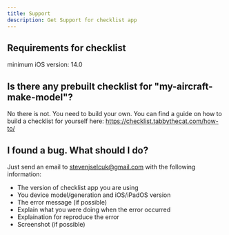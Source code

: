 ```yaml
---
title: Support
description: Get Support for checklist app
---
```



##  Requirements for checklist
<Divider/>

minimum iOS version: 14.0

## Is there any prebuilt checklist for "my-aircraft-make-model"?
<Divider/>

No there is not. You need to build your own. You can find a guide on how to build a checklist for yourself here: https://checklist.tabbythecat.com/how-to/

## I found a bug. What should I do?
<Divider/>

Just send an email to stevenjselcuk@gmail.com with the following information:
- The version of checklist app you are using
- You device model/generation and iOS/iPadOS version
- The error message (if possible)
- Explain what you were doing when the error occurred
- Explaination for reproduce the error
- Screenshot (if possible)
